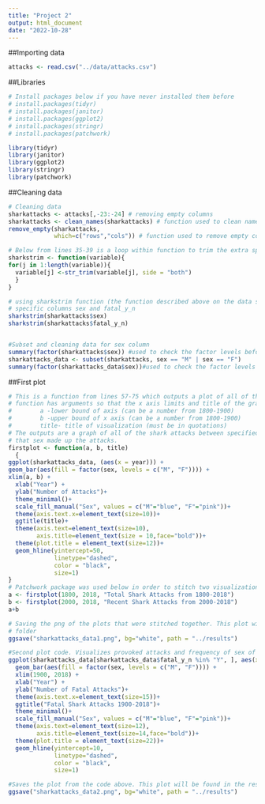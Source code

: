 ```yaml
---
title: "Project 2"
output: html_document
date: "2022-10-28"
---
```


##Importing data 
```r
attacks <- read.csv("../data/attacks.csv")
```
##Libraries
```r
# Install packages below if you have never installed them before
# install.packages(tidyr)
# install.packages(janitor)
# install.packages(ggplot2)
# install.packages(stringr)
# install.packages(patchwork)

library(tidyr)
library(janitor)
library(ggplot2)
library(stringr)
library(patchwork)
```
##Cleaning data 
```r
# Cleaning data
sharkattacks <- attacks[,-23:-24] # removing empty columns
sharkattacks <- clean_names(sharkattacks) # function used to clean names 
remove_empty(sharkattacks, 
             which=c("rows","cols")) # function used to remove empty columns and rows 

# Below from lines 35-39 is a loop within function to trim the extra spaces after character data from # the data set. Inputs are a data set with a column specified with a "$" and outputs are cleaned rows # within the columns that do not have unnecessary space.
sharkstrim <- function(variable){
for(j in 1:length(variable)){
  variable[j] <-str_trim(variable[j], side = "both")
  }
}

# using sharkstrim function (the function described above on the data set to remove spaces) for      
# specific columns sex and fatal_y_n
sharkstrim(sharkattacks$sex)
sharkstrim(sharkattacks$fatal_y_n)


#Subset and cleaning data for sex column 
summary(factor(sharkattacks$sex)) #used to check the factor levels before subsetting 
sharkattacks_data <- subset(sharkattacks, sex == "M" | sex == "F")
summary(factor(sharkattacks_data$sex))#used to check the factor levels after subsetting 


```
##First plot 
```r
# This is a function from lines 57-75 which outputs a plot of all of the shark attacks by sex of the victim. This   
# function has arguments so that the x axis limits and title of the graph can be changed. The inputs  # # are:
#        a -lower bound of axis (can be a number from 1800-1900)
#        b -upper bound of x axis (can be a number from 1800-1900)
#        title- title of visualization (must be in quotations)
# The outputs are a graph of all of the shark attacks between specified time and the frequency of the 
# that sex made up the attacks.
firstplot <- function(a, b, title) 
  {
ggplot(sharkattacks_data, (aes(x = year))) +
geom_bar(aes(fill = factor(sex, levels = c("M", "F")))) + 
xlim(a, b) + 
  xlab("Year") + 
  ylab("Number of Attacks")+
  theme_minimal()+
  scale_fill_manual("Sex", values = c("M"="blue", "F"="pink"))+
  theme(axis.text.x=element_text(size=10))+
  ggtitle(title)+
  theme(axis.text=element_text(size=10),
        axis.title=element_text(size = 10,face="bold"))+
  theme(plot.title = element_text(size=12))+
  geom_hline(yintercept=50, 
             linetype="dashed", 
             color = "black",
             size=1)
}
# Patchwork package was used below in order to stitch two visualizations with different x-axis limits # together
a <- firstplot(1800, 2018, "Total Shark Attacks from 1800-2018")
b <- firstplot(2000, 2018, "Recent Shark Attacks from 2000-2018")
a+b

# Saving the png of the plots that were stitched together. This plot will be found in the results 
# folder
ggsave("sharkattacks_data1.png", bg="white", path = "../results")

```


```r
#Second plot code. Visualizes provoked attacks and frequency of sex of the victim from years 1900-2018
ggplot(sharkattacks_data[sharkattacks_data$fatal_y_n %in% "Y", ], aes(x = year)) +
  geom_bar(aes(fill = factor(sex, levels = c("M", "F")))) + 
  xlim(1900, 2018) + 
  xlab("Year") + 
  ylab("Number of Fatal Attacks")+   
  theme(axis.text.x=element_text(size=15))+
  ggtitle("Fatal Shark Attacks 1900-2018")+
  theme_minimal()+
  scale_fill_manual("Sex", values = c("M"="blue", "F"="pink"))+
  theme(axis.text=element_text(size=12),
        axis.title=element_text(size=14,face="bold"))+
  theme(plot.title = element_text(size=22))+
  geom_hline(yintercept=10, 
             linetype="dashed", 
             color = "black",
             size=1)

#Saves the plot from the code above. This plot will be found in the results folder
ggsave("sharkattacks_data2.png", bg="white", path = "../results")

```



